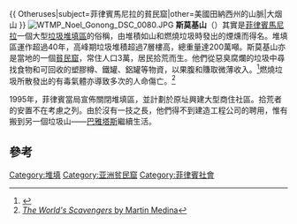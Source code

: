 {{Coord|14|37|56|N|120|57|37|E|display=title}}
{{ Otheruses|subject=菲律賓馬尼拉的貧民窟|other=美國田納西州的山脈|大烟山 }}
[[File:WTMP_Noel_Gonong_DSC_0080.JPG|thumb]]
'''斯莫基山'''（{{lang-en|Smokey Mountain}}）其實是[[菲律賓|菲律賓]][[馬尼拉|馬尼拉]]一個大型[[垃圾堆填區|垃圾堆填區]]的俗稱，由堆積如山和燃燒垃圾時發出的煙燻而得名。堆填區運作超過40年，高峰期垃圾堆積超過7層樓高，總重量達200萬噸。斯莫基山亦是當地的一個[[貧民窟|貧民窟]]，常住人口3萬，居民拾荒而生。他們從惡臭腐爛的垃圾中尋找食物和可回收的塑膠樽、鐵罐、鋁罐等物資，以果腹和賺取微薄收入。<ref name="smokey">{{Cite web |url=http://www.adb.org/projects/pep/papers/report-smokeymountain.pdf |title=Smokey Mountain Remediation Project |accessdate=2013-05-15 |archive-date=2012-08-01 |archive-url=https://web.archive.org/web/20120801144155/http://www2.adb.org/projects/pep/papers/report-smokeymountain.pdf |dead-url=no }}</ref>燃燒垃圾所散發出的有毒氣體亦導致多次的人命傷亡。<ref>[http://books.google.com/books?id=daCm1Eck0pkC&pg=PA189&dq=smokey+mountain+landfill&ei=FWRNSuaaDpHOkwTdiszmAg ''The World's Scavengers'' by Martin Medina]</ref>

1995年，菲律賓當局宣佈關閉堆填區，並計劃於原址興建大型商住社區。拾荒者的安置不在考慮之列。由於沒有一技之長，他們得不到建造工程公司的聘用，惟有搬到另一個垃圾山——[[巴雅塔斯|巴雅塔斯]]繼續生活。

==參考==
{{reflist}}

[[Category:堆填|Category:堆填]]
[[Category:亚洲贫民窟|Category:亚洲贫民窟]]
[[Category:菲律賓社會|Category:菲律賓社會]]